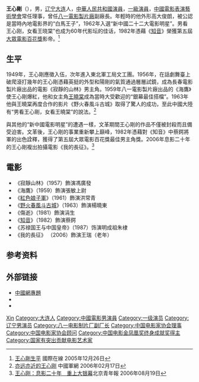 {{藝人
| 姓名 = 王心剛
| 類型 = 男演員
| 圖片 = 王心刚.jpg
| 圖片尺寸 = 200px
| 圖片簡介 = 1962年[[新中国人民演员|新中国人民演员]]照片
| 羅馬拼音 = 
| 英文名 = Wang Xingang
| 綽號 =
| 其他藝名 =
| 國籍 = {{PRC}}
| 民族 = [[汉族|汉族]]
| 籍貫 = 
| 出生日期 = {{birth_date_and_age|1932|1|1}}
| 出生地點 = {{CHN-1928}}[[遼寧省_(中華民國)|遼寧省]][[大連市|大連市]]
| 逝世日期 =  
| 逝世地點 = 
| 職業 = 演員
| 語言 = [[國語|國語]]
| 教育程度 =
| 宗教信仰 = 
| 配偶 =
| 音樂類型 = 
| 演奏樂器 = 
| 出身地 = 
| 出道作 = 
| 出道日期 = 
| 代表作 = 
| 活躍年代 = 
| 唱片公司 = 
| 經紀公司 =
| 網站 = 
| 相關團體 = 
| 獎項 = '''[[百花奖|百花奖]]'''<br>'''最佳男主角'''<br>1982年 《知音》
| IMDb = 
}}

'''王心剛'''（{{bd|1932年|1月1日||}}），男，[[遼寧省|辽宁]][[大連市|大连]]人，[[中華人民共和國|中華人民共和國]][[演員|演員]]，[[一級演員|一級演員]]，[[中國電影表演藝術學會|中國電影表演藝術學會]]常任理事，曾任[[八一電影製片廠|八一電影製片廠]]副廠長。年輕時的他外形高大俊朗，被公認是當時內地電影界的“白馬王子”，1962年入選“新中國二十二大電影明星”。男看王心刚，女看王晓棠”也成为60年代影坛的佳话，1982年憑藉《[[知音_(電影)|知音]]》榮獲第五屆[[大眾電影百花獎|大眾電影百花獎]]影帝。<ref>[http://gb.cri.cn/6851/2005/12/26/151@836557.htm 王心剛生平] {{Wayback|url=http://gb.cri.cn/6851/2005/12/26/151@836557.htm |date=20080328181344 }}國際在線 2005年12月26日</ref>

== 生平 ==
1949年，王心剛應徵入伍，次年進入東北軍工局文工團。1956年，在話劇舞臺上破爬滾打幾年的王心剛憑藉英挺的外型和陽剛的氣質通過層層試鏡，成為長春電影製片廠出品的電影《寂靜的山林》男主角。1959年八一電影製片廠出品的《海鷹》使王心剛爆紅，他和女主角[[王曉棠|王曉棠]]成為當時大受歡迎的“銀幕最佳搭檔”。1963年他與王曉棠再度合作的影片《野火春風斗古城》取得了驚人的成功，至此中國大陸有“男看王心剛，女看王曉棠”的說法。<ref>[http://www.chinamil.com.cn/site1/xwpdxw/2006-02/17/content_409932.htm 亦远亦近的王心刚] {{webarchive|url=https://web.archive.org/web/20100430044606/http://www.chinamil.com.cn/site1/xwpdxw/2006-02/17/content_409932.htm |date=2010-04-30 }}中國軍網 2006年02月17日</ref> 

與其他的“新中國電影明星”的遭遇一樣，文革期間王心剛的作品不僅被封殺而且備受迫害。文革後，王心剛的事業重新攀上巔峰，1982年憑藉對《知音》中蔡鍔將軍的出色詮釋，獲得了第五屆大眾電影百花獎最佳男主角獎。2006年息影二十年的王心剛複出拍攝電影《我的長征》。<ref>[http://bjyouth.ynet.com/article.jsp?oid=11827420 王心刚：息影二十年　重上大银幕]{{dead link|date=2018年3月 |bot=InternetArchiveBot |fix-attempted=yes }}北京青年報 2006年08月19日</ref>

== 電影 ==
*《寂靜山林》（1957）飾演馮廣發
*《海鷹》（1959）飾演張敏上尉
*《[[紅色娘子軍|紅色娘子軍]]》（1961）飾演洪常青
*《[[野火春风斗古城_(电影)|野火春風斗古城]]》（1963）飾演楊曉東
*《傷逝》（1981）飾演涓生
*《[[知音|知音]]》（1982）飾演蔡鍔
*《苏禄国王与中国皇帝》（1987）饰演明成祖朱棣
*《我的長征》 （2006）飾演王瑞（老年）

== 参考资料 ==
{{reflist}} 

== 外部链接 ==
* [http://www.china.com.cn/chinese/2005/dybn/1019223.htm 中國網專題] {{Wayback|url=http://www.china.com.cn/chinese/2005/dybn/1019223.htm |date=20160305014055 }}
* {{imdb|nm0911076}}
* {{douban people}}

{{新中国人民演员}}
{{大众电影百花奖最佳男主角}}
{{中国电影金鸡奖终身成就奖}}
{{中国电影金凤凰奖|nocat}}
{{1905-2004年中国电影百位优秀演员}}
{{国家有突出贡献电影艺术家}}
{{新中国成立70周年全国十佳电影男演员}}
{{Navboxes
| title  = 王心刚在[[中国电影家协会|中国电影家协会]]的职务
| list1  =
{{中国电影家协会第四届理事会}}
{{中国电影家协会第五届理事会}}
{{中国电影家协会第八届理事会}}
{{中国电影家协会第九届理事会}}
{{中国电影家协会第十届理事会}}
}}
{{Navboxes
| title  = 王心刚在[[中国文学艺术界联合会|中国文学艺术界联合会]]的职务
| list1  =
{{中国文学艺术界联合会第十届全国委员会}}
}}

{{Authority control}}
{{DEFAULTSORT:Wang xingang}}
[[Category:王姓|Xin]]
[[Category:大连人|Category:大连人]]
[[Category:中國電影男演員|Category:中國電影男演員]]
[[Category:一级演员|Category:一级演员]]
[[Category:辽宁男演员|Category:辽宁男演员]]
[[Category:八一电影制片厂副厂长|Category:八一电影制片厂副厂长]]
[[Category:中国电影家协会理事|Category:中国电影家协会理事]]
[[Category:中国电影家协会顾问|Category:中国电影家协会顾问]]
[[Category:中国电影金凤凰奖终身成就奖得主|Category:中国电影金凤凰奖终身成就奖得主]]
[[Category:国家有突出贡献电影艺术家|Category:国家有突出贡献电影艺术家]]